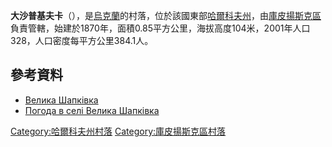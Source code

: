 {{coord|49|46|32|N|37|31|20|E|scale:100000_region:UA|display=title}}

'''大沙普基夫卡'''（{{lang-uk|Велика Шапківка}}），是[[烏克蘭|烏克蘭]]的村落，位於該國東部[[哈爾科夫州|哈爾科夫州]]，由[[庫皮揚斯克區|庫皮揚斯克區]]負責管轄，始建於1870年，面積0.85平方公里，海拔高度104米，2001年人口328，人口密度每平方公里384.1人。

==參考資料==
* [http://w1.c1.rada.gov.ua/pls/z7502/A005?rdat1=09.01.2009&rf7571=33629 Велика Шапківка]{{dead link|date=2017年12月 |bot=InternetArchiveBot |fix-attempted=yes }}
* [http://weather.in.ua/ua/har'kovskaja/2837 Погода в селі Велика Шапківка]{{Wayback|url=http://weather.in.ua/ua/har'kovskaja/2837 |date=20160323021117 }}

{{DEFAULTSORT:Велика Шапківка}}
[[Category:哈爾科夫州村落|Category:哈爾科夫州村落]]
[[Category:庫皮揚斯克區村落|Category:庫皮揚斯克區村落]]


{{Kharkiv-geo-stub}}
